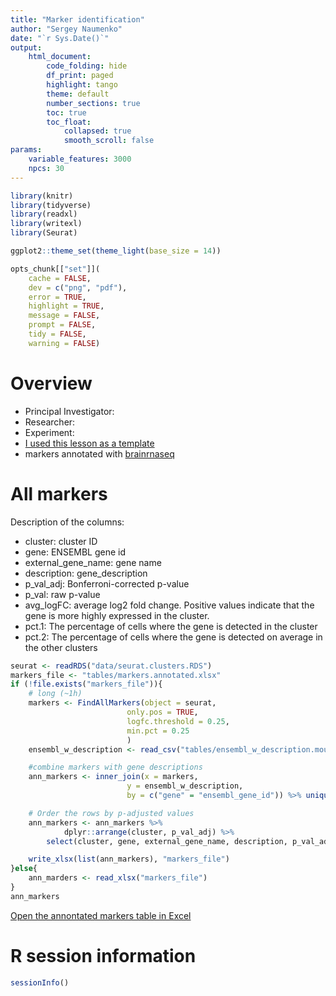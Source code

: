 ```yaml
---
title: "Marker identification"
author: "Sergey Naumenko"
date: "`r Sys.Date()`"
output:
    html_document:
        code_folding: hide
        df_print: paged
        highlight: tango
        theme: default
        number_sections: true
        toc: true
        toc_float:
            collapsed: true
            smooth_scroll: false
params:
    variable_features: 3000
    npcs: 30
---
```


```r
library(knitr)
library(tidyverse)
library(readxl)
library(writexl)
library(Seurat)

ggplot2::theme_set(theme_light(base_size = 14))

opts_chunk[["set"]](
    cache = FALSE,
    dev = c("png", "pdf"),
    error = TRUE,
    highlight = TRUE,
    message = FALSE,
    prompt = FALSE,
    tidy = FALSE,
    warning = FALSE)

```

# Overview
- Principal Investigator: 
- Researcher: 
- Experiment: 
- [I used this lesson as a template](https://github.com/hbctraining/scRNA-seq/blob/master/lessons/07_SC_marker_identification.md)
- markers annotated with [brainrnaseq](https://www.brainrnaseq.org/)

# All markers

Description of the columns:

- cluster: cluster ID
- gene: ENSEMBL gene id
- external_gene_name: gene name
- description: gene_description
- p_val_adj: Bonferroni-corrected p-value
- p_val: raw p-value
- avg_logFC: average log2 fold change. Positive values indicate that the gene is more highly expressed in the cluster.
- pct.1: The percentage of cells where the gene is detected in the cluster
- pct.2: The percentage of cells where the gene is detected on average in the other clusters

```r
seurat <- readRDS("data/seurat.clusters.RDS")
markers_file <- "tables/markers.annotated.xlsx"
if (!file.exists("markers_file")){
    # long (~1h)
    markers <- FindAllMarkers(object = seurat,
                          only.pos = TRUE,
                          logfc.threshold = 0.25,
                          min.pct = 0.25
                          )
    ensembl_w_description <- read_csv("tables/ensembl_w_description.mouse.protein_coding.csv")

    #combine markers with gene descriptions
    ann_markers <- inner_join(x = markers,
                          y = ensembl_w_description,
                          by = c("gene" = "ensembl_gene_id")) %>% unique()

    # Order the rows by p-adjusted values
    ann_markers <- ann_markers %>%
            dplyr::arrange(cluster, p_val_adj) %>% 
        select(cluster, gene, external_gene_name, description, p_val_adj, p_val, avg_logFC, pct.1, pct.2)                      

    write_xlsx(list(ann_markers), "markers_file")
}else{
    ann_marders <- read_xlsx("markers_file")
}
ann_markers

```
[Open the annontated markers table in Excel](`r markers_file`)

# R session information
```r
sessionInfo()
```

